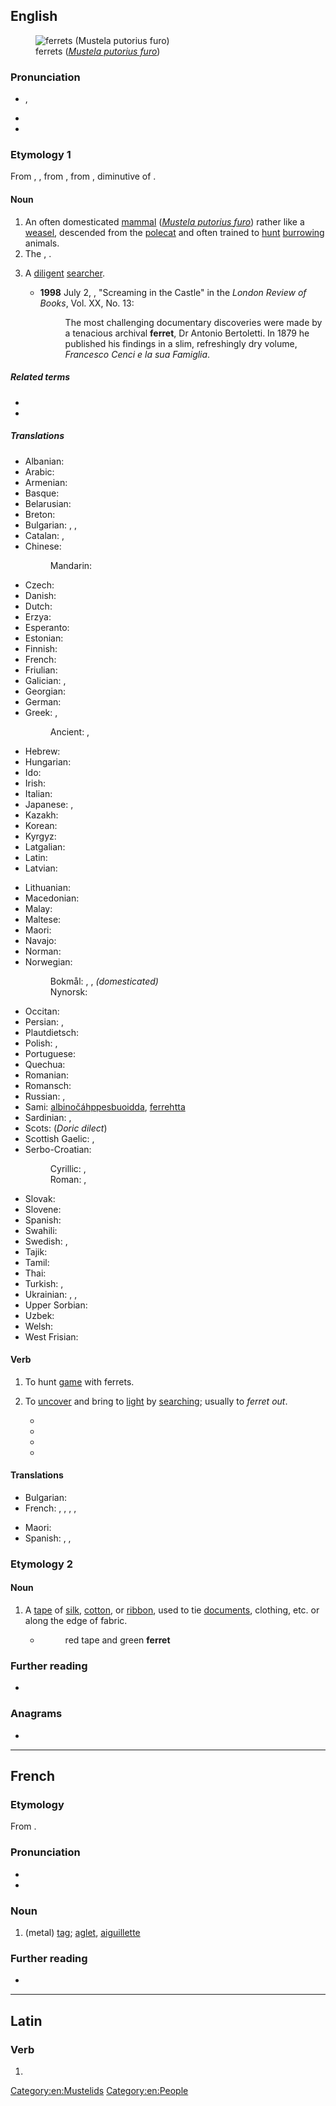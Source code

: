 ==English==
[[File:Ilder.jpg|thumb|ferrets (''[[Mustela putorius furo]]'')]]

===Pronunciation===
* {{enPR|fĕr'ət}}, {{IPA|en|/ˈfɛɹɪt/}}
* {{audio|en|en-us-ferret.ogg|Audio (US)}}
* {{rhymes|en|ɛrɪt}}

===Etymology 1===
{{root|en|ine-pro|*bʰer-}}
From {{inh|en|enm|furet}}, {{m|enm|ferret}}, from {{der|en|fro|furet}}, from {{der|en|VL.|*furittum||weasel, ferret}}, diminutive of {{der|en|la|fūr||thief}}.

====Noun====
{{en-noun}}

# An often domesticated [[mammal]] (''[[Mustela putorius furo]]'') rather like a [[weasel]], descended from the [[polecat]] and often trained to [[hunt]] [[burrow]]ing animals.
# The {{vern|black-footed ferret}}, {{taxlink|Mustela nigripes|species|ver=161101}}.
# {{lb|en|figurative}} A [[diligent]] [[searcher]].
#* '''1998''' July 2, {{w|Charles Nicholl}}, "Screaming in the Castle" in the ''London Review of Books'', Vol. XX, No. 13:
#*: The most challenging documentary discoveries were made by a tenacious archival '''ferret''', Dr Antonio Bertoletti. In 1879 he published his findings in a slim, refreshingly dry volume, ''Francesco Cenci e la sua Famiglia''.

=====Related terms=====
* {{l|en|ferret-badger}}
* {{l|en|furtive}}

=====Translations=====
{{trans-top|the mammal ''Mustela putorius furo''}}
* Albanian: {{t+|sq|qelbës|m}}
* Arabic: {{t|ar|اِبْنُ مِقْرَض|m}}
* Armenian: {{t+|hy|ժանտաքիս}}
* Basque: {{t|eu|hudo}}
* Belarusian: {{t|be|тхор|m|sc=Cyrl}}
* Breton: {{t+|br|fured}}
* Bulgarian: {{t+|bg|пор|m|sc=Cyrl}}, {{t|bg|фре́тка|f}}, {{t|bg|дома́шен пор|m}}
* Catalan: {{t+|ca|furó}}, {{t+|ca|fura}}
* Chinese:
*: Mandarin: {{t+|cmn|雪貂|tr=xuědiāo|sc=Hani}}
* Czech: {{t+|cs|fretka|f}}
* Danish: {{t|da|fritte|c}}
* Dutch: {{t+|nl|fret|m}}
* Erzya: {{t|myv|пача}}
* Esperanto: {{t+|eo|furo}}
* Estonian: {{t|et|tuhkur}}
* Finnish: {{t+|fi|fretti}}
* French: {{t+|fr|furet|m}}
* Friulian: {{t|fur|pudîs blanc}}
* Galician: {{t+|gl|furón}}, {{t+|gl|tourón}}
* Georgian: {{t|ka|ქრცვინი}}
* German: {{t+|de|Frettchen|n}}
* Greek: {{t+|el|κουνάβι|n}}, {{t+|el|νυφίτσα|f}}
*: Ancient: {{t|grc|γαλέη|f}}, {{t|grc|γαλῆ|f}}
* Hebrew: {{t|he|חָמוֹס|m|tr=khamós|sc=Hebr}}
* Hungarian: {{t+|hu|vadászgörény}}
* Ido: {{t+|io|fureto}}
* Irish: {{t|ga|firéad|m}}
* Italian: {{t+|it|furetto|m}}
* Japanese: {{t+|ja|フェレット|tr=feretto|sc=Jpan}}, {{t+|ja|白鼬|tr=しろいたち, shiroitachi}}
* Kazakh: {{t|kk|күзен}}
* Korean: {{t|ko|페럿}}
* Kyrgyz: {{t|ky|күзөн}}
* Latgalian: {{t|ltg|saskys}}
* Latin: {{t|la|viverra|f}}
* Latvian: {{t|lv|sesks|m}}
{{trans-mid}}
* Lithuanian: {{t+|lt|šeškas|m}}
* Macedonian: {{t|mk|ласица|f}} <!-- weasel ?-->
* Malay: {{t|ms|feret}}
* Maltese: {{t|mt|nemes}}
* Maori: {{t|mi|tori hura}}
* Navajo: {{t|nv|dlǫ́ʼii}}
* Norman: {{t|nrf|futhet|m}}
* Norwegian:
*: Bokmål: {{t|nb|ilder|m}}, {{t|no|frett}}, ''(domesticated)''
*: Nynorsk: {{t|nn|ilder|m}}
* Occitan: {{t+|oc|fura}}
* Persian: {{t+|fa|راسو|tr=râsu}}, {{t+check|fa|قاقم|tr=qâqom}} <!--ermine or stoat, not ferret? -->
* Plautdietsch: {{t|pdt|Elkj|f}}
* Polish: {{t+|pl|fretka|f}}, {{t+|pl|tchórz|m}}
* Portuguese: {{t+|pt|furão|m}}
* Quechua: {{t|qu|manqu}}
* Romanian: {{t+|ro|nevăstuică|f}}
* Romansch: {{t|rm|furet}}
* Russian: {{t+|ru|хорёк|m}}, {{t+|ru|хорь|m}}
* Sami: [[albinočáhppesbuoidda]], [[ferrehtta]]
* Sardinian: {{t|sc|furittu}}, {{t|sc|fughittu}}
* Scots: {{t|sco|futret}} (''Doric dilect'')
* Scottish Gaelic: {{t|gd|neas|f}}, {{t|gd|fearaid|f}}
* Serbo-Croatian:
*: Cyrillic: {{t|sh|твор|m}}, {{t|sh|вретна|f}}
*: Roman: {{t+|sh|tvor|m}}, {{t+|sh|vretna|f}}
* Slovak: {{t|sk|fretka|f}}
* Slovene: {{t+|sl|dihur|m}}
* Spanish: {{t+|es|hurón|m}}
* Swahili: {{t|sw|fereti}}
* Swedish: {{t|sv|tamiller}}, {{t+|sv|iller|c}}
* Tajik: {{t+|tg|хаз|sc=Cyrl}}
* Tamil: {{t|ta|மரநாய் வகை|sc=Taml}}
* Thai: {{t|th|เฟร์ริต}}
* Turkish: {{t+|tr|yaban}}, {{t|tr|dağ gelinciği}}
* Ukrainian: {{t+|uk|тхір|m}}, {{t|uk|фре́тка|f}}, {{t|uk|дома́шній тхір|m}}
* Upper Sorbian: {{t+|hsb|łasyčka}}
* Uzbek: {{t+|uz|sassiqkuzan}}
* Welsh: {{t|cy|ffured}}
* West Frisian: {{t|fy|fret}}
{{trans-bottom}}

====Verb====
{{en-verb}}

# To hunt [[game]] with ferrets.
# {{lb|en|by extension|ambitransitive}} To [[uncover]] and bring to [[light]] by [[searching]]; usually to ''ferret out''.
#* {{RQ:Shakespeare Henry 5|act=IV|scene=iv|passage=Master Fer! I'll fer him, and firk him, and '''ferret''' him.}}
#* {{quote-book|en|year=1859|author=Charles Dickens|title=A Tale of Two Cities| passage=I confess that we were so unpopular with the outrageous mob, that I only got away from England at the risk of being ducked to death, and that Cly was so '''ferreted''' up and down, that he never would have got away at all but for that sham.}}
#* {{quote-book|en|year=1842|author=Edgar Alan Poe|title=The Mistery of Marie Roget| passage=He had been piqued by the failure of all his endeavors to '''ferret''' out the assassins.}}
#* {{quote-book|en|year=1922|author={{w|Virginia Woolf}}|title={{w|Jacob's Room}}|chapter=1|passage=She '''ferreted''' in her bag; then held it up mouth downwards; then fumbled in her lap, all so vigorously that Charles Steele in the Panama hat suspended his paint-brush.}}

====Translations====
{{trans-top|to bring to light by searching}}
* Bulgarian: {{t+|bg|тършувам}}
* French: {{t+|fr|fureter}}, {{t+|fr|fouiner}}, {{t+|fr|débusquer}}, {{t+|fr|découvrir}}, {{t+|fr|dénicher}}
{{trans-mid}}
* Maori: {{t|mi|paraketu}}
* Spanish: {{t+|es|buscar}}, {{t+|es|rebuscar}}, {{t+|es|fisgonear}}
{{trans-bottom}}

===Etymology 2===
{{bor|en|it|fioretto}}

====Noun====
{{en-noun|?}}

# {{lb|en|dated}} A [[tape]] of [[silk]], [[cotton]], or [[ribbon]], used to tie [[document]]s, clothing, etc. or along the edge of fabric.
#* {{RQ:Dickens Bleak House}}
#*: red tape and green '''ferret'''

===Further reading===
* {{pedia}}

===Anagrams===
* {{anagrams|en|a=eefrrt|refret}}

[[Category:en:Mustelids]]
[[Category:en:People]]

----

==French==

===Etymology===
From {{suffix|fr|fer|et}}.

===Pronunciation===
* {{fr-IPA}}
* {{audio|fr|LL-Q150 (fra)-LoquaxFR-ferret.wav|Audio}}

===Noun===
{{fr-noun|m}}

# (metal) [[tag]]; [[aglet]], [[aiguillette]]

===Further reading===
* {{R:TLFi}}

----

==Latin==

===Verb===
{{la-verb-form|ferret}}

# {{inflection of|la|ferō||3|s|impf|actv|subj}}